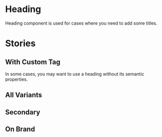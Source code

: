
<Meta of={UiHeadingStories} />

# Heading
Heading component is used for cases where you need to add some titles.

<Canvas of={UiHeadingStories.Basic} />
<Controls of={UiHeadingStories.Basic} />


# Stories
## With Custom Tag
In some cases, you may want to use a heading without its semantic properties.
<Canvas of={UiHeadingStories.WithCustomTag} />

## All Variants
<Canvas of={UiHeadingStories.AllVariants} />

## Secondary
<Canvas of={UiHeadingStories.Secondary} />

## On Brand
<Canvas
  of={UiHeadingStories.OnBrand}
  className='sb-canvas-on-brand'
/>
